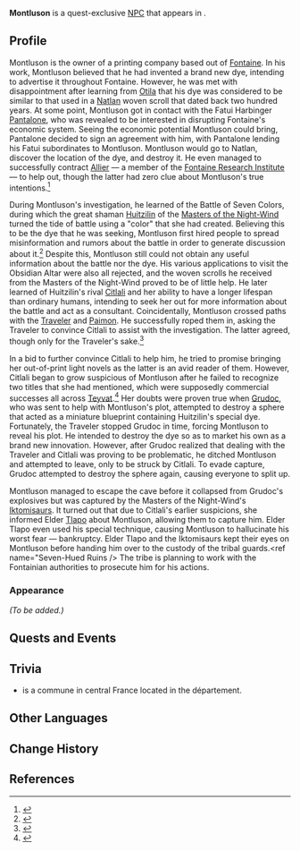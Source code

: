 {{Stub}}
{{Character Infobox
|type             = Quest NPC
|image            = NPC Montluson.png
|realname         = <!-- Optional, if different from in-game name -->
|deceased         = <!-- Past (for deceased prior to events of the game) or free response -->
|region           = Fontaine
|location         = Natlan
|affiliation      = 
|title            = 

|ancestry         = <!-- Clan/family -->
|father           =
|mother           = 
|spouse           = 
|sibling          = 
|child            = 
|relative         = 
|relativeNote     = 

|voiceEN          = 
|voiceCN          = 
|voiceJP          = 
|voiceKR          = 
|dialoguereward   = 
}}
'''Montluson''' is a quest-exclusive [[NPC]] that appears in {{Quest|The Truth of the Battle of Seven Colors}}.
<!--
==Location==
{{subst:#tag:gallery|
NPC Location {{subst:PAGENAME}}.png{{subst:!}}{{subst:PAGENAME}}'s location
NPC Location {{subst:PAGENAME}} Context.png{{subst:!}}Additional context
}}
-->
==Profile==
Montluson is the owner of a printing company based out of [[Fontaine]]. In his work, Montluson believed that he had invented a brand new dye, intending to advertise it throughout Fontaine. However, he was met with disappointment after learning from [[Otila]] that his dye was considered to be similar to that used in a [[Natlan]] woven scroll that dated back two hundred years. At some point, Montluson got in contact with the Fatui Harbinger [[Pantalone]], who was revealed to be interested in disrupting Fontaine's economic system. Seeing the economic potential Montluson could bring, Pantalone decided to sign an agreement with him, with Pantalone lending his Fatui subordinates to Montluson. Montluson would go to Natlan, discover the location of the dye, and destroy it. He even managed to successfully contract [[Allier]] &mdash; a member of the [[Fontaine Research Institute]] &mdash; to help out, though the latter had zero clue about Montluson's true intentions.<ref name="Seven-Hued Ruins">{{Ref/Quest|Seven-Hued Ruins}}</ref>

During Montluson's investigation, he learned of the Battle of Seven Colors, during which the great shaman [[Huitzilin]] of the [[Masters of the Night-Wind]] turned the tide of battle using a "color" that she had created. Believing this to be the dye that he was seeking, Montluson first hired people to spread misinformation and rumors about the battle in order to generate discussion about it.<ref>{{Ref/Quest|The Color of Memory}}</ref> Despite this, Montluson still could not obtain any useful information about the battle nor the dye. His various applications to visit the Obsidian Altar were also all rejected, and the woven scrolls he received from the Masters of the Night-Wind proved to be of little help. He later learned of Huitzilin's rival [[Citlali]] and her ability to have a longer lifespan than ordinary humans, intending to seek her out for more information about the battle and act as a consultant. Coincidentally, Montluson crossed paths with the [[Traveler]] and [[Paimon]]. He successfully roped them in, asking the Traveler to convince Citlali to assist with the investigation. The latter agreed, though only for the Traveler's sake.<ref>{{Ref/Quest|A Commission Catches You in Natlan}}</ref>

In a bid to further convince Citlali to help him, he tried to promise bringing her out-of-print light novels as the latter is an avid reader of them. However, Citlali began to grow suspicious of Montluson after he failed to recognize two titles that she had mentioned, which were supposedly commercial successes all across [[Teyvat]].<ref>{{Ref/Quest|Please, great shaman!}}</ref> Her doubts were proven true when [[Grudoc]], who was sent to help with Montluson's plot, attempted to destroy a sphere that acted as a miniature blueprint containing Huitzilin's special dye. Fortunately, the Traveler stopped Grudoc in time, forcing Montluson to reveal his plot. He intended to destroy the dye so as to market his own as a brand new innovation. However, after Grudoc realized that dealing with the Traveler and Citlali was proving to be problematic, he ditched Montluson and attempted to leave, only to be struck by Citlali. To evade capture, Grudoc attempted to destroy the sphere again, causing everyone to split up.

Montluson managed to escape the cave before it collapsed from Grudoc's explosives but was captured by the Masters of the Night-Wind's [[Iktomisaur]]s. It turned out that due to Citlali's earlier suspicions, she informed Elder [[Tlapo]] about Montluson, allowing them to capture him. Elder Tlapo even used his special technique, causing Montluson to hallucinate his worst fear &mdash; bankruptcy. Elder Tlapo and the Iktomisaurs kept their eyes on Montluson before handing him over to the custody of the tribal guards.<ref name="Seven-Hued Ruins /> The tribe is planning to work with the Fontainian authorities to prosecute him for his actions.

===Appearance===
''(To be added.)''

==Quests and Events==
{{Quests and Events}}
==Trivia==
*{{w|Montluçon}} is a commune in central France located in the {{w|Allier}} département.

==Other Languages==
{{Other Languages|default_hidden=1
|en       = Montluson
|zhs      = 蒙吕松
|zhs_rm   = Ménglǚsōng
|zht      = 蒙呂松
|zht_rm   = Ménglǚsōng
|ja       = モンリュソン
|ja_rm    = Monryuson
|ko       = 몽뤼송
|es       = Montluson
|fr       = Montluson
|ru       = Монлюсон
|th       = Montluson
|vi       = Montluson
|de       = Montluson
|id       = Montluson
|pt       = Montluson
|tr       = Montluson
|it       = Montluson
}}

==Change History==
{{Change History|5.3}}

==References==
{{Reflist}}